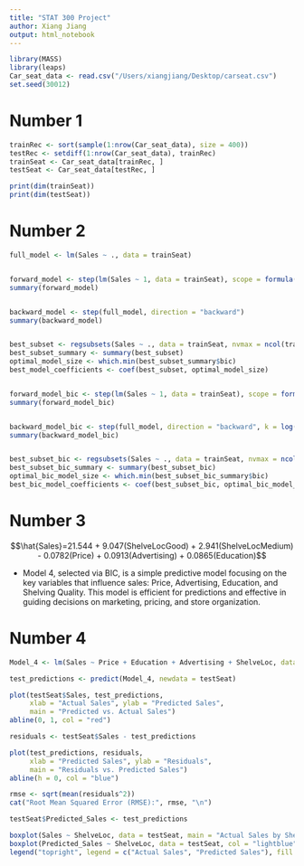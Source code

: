 ```yaml
---
title: "STAT 300 Project"
author: Xiang Jiang
output: html_notebook
---
```


```r
library(MASS)
library(leaps)
Car_seat_data <- read.csv("/Users/xiangjiang/Desktop/carseat.csv")
set.seed(30012)
```
# Number 1
```r
trainRec <- sort(sample(1:nrow(Car_seat_data), size = 400))
testRec <- setdiff(1:nrow(Car_seat_data), trainRec)
trainSeat <- Car_seat_data[trainRec, ]
testSeat <- Car_seat_data[testRec, ]

print(dim(trainSeat))
print(dim(testSeat))
```
# Number 2
```r
full_model <- lm(Sales ~ ., data = trainSeat)


forward_model <- step(lm(Sales ~ 1, data = trainSeat), scope = formula(full_model), direction = "forward")
summary(forward_model)


backward_model <- step(full_model, direction = "backward")
summary(backward_model)


best_subset <- regsubsets(Sales ~ ., data = trainSeat, nvmax = ncol(trainSeat) - 1)
best_subset_summary <- summary(best_subset)
optimal_model_size <- which.min(best_subset_summary$bic)
best_model_coefficients <- coef(best_subset, optimal_model_size)


forward_model_bic <- step(lm(Sales ~ 1, data = trainSeat), scope = formula(full_model), direction = "forward", k = log(nrow(trainSeat)))
summary(forward_model_bic)


backward_model_bic <- step(full_model, direction = "backward", k = log(nrow(trainSeat)))
summary(backward_model_bic)


best_subset_bic <- regsubsets(Sales ~ ., data = trainSeat, nvmax = ncol(trainSeat) - 1)
best_subset_bic_summary <- summary(best_subset_bic)
optimal_bic_model_size <- which.min(best_subset_bic_summary$bic)
best_bic_model_coefficients <- coef(best_subset_bic, optimal_bic_model_size)
```
# Number 3
$$\hat{Sales}=21.544 + 9.047(ShelveLocGood) + 2.941(ShelveLocMedium) - 0.0782(Price) + 0.0913(Advertising) + 0.0865(Education)$$

* Model 4, selected via BIC, is a simple predictive model focusing on the key variables that influence sales: Price, Advertising, Education, and Shelving Quality. This model is efficient for predictions and effective in guiding decisions on marketing, pricing, and store organization.

# Number 4
```r
Model_4 <- lm(Sales ~ Price + Education + Advertising + ShelveLoc, data = trainSeat)

test_predictions <- predict(Model_4, newdata = testSeat)

plot(testSeat$Sales, test_predictions, 
     xlab = "Actual Sales", ylab = "Predicted Sales",
     main = "Predicted vs. Actual Sales")
abline(0, 1, col = "red")

residuals <- testSeat$Sales - test_predictions

plot(test_predictions, residuals,
     xlab = "Predicted Sales", ylab = "Residuals",
     main = "Residuals vs. Predicted Sales")
abline(h = 0, col = "blue")

rmse <- sqrt(mean(residuals^2))
cat("Root Mean Squared Error (RMSE):", rmse, "\n")

testSeat$Predicted_Sales <- test_predictions

boxplot(Sales ~ ShelveLoc, data = testSeat, main = "Actual Sales by Shelving Quality")
boxplot(Predicted_Sales ~ ShelveLoc, data = testSeat, col = "lightblue", add = TRUE)
legend("topright", legend = c("Actual Sales", "Predicted Sales"), fill = c("white", "lightblue"))
```

